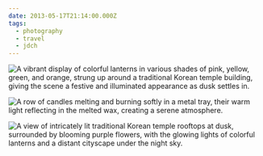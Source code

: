 ```yaml
---
date: 2013-05-17T21:14:00.000Z
tags:
  - photography
  - travel
  - jdch
---
```

![A vibrant display of colorful lanterns in various shades of pink, yellow, green, and orange, strung up around a traditional Korean temple building, giving the scene a festive and illuminated appearance as dusk settles in.](../../assets/photos/20130515-IMG_6681.jpg)

![A row of candles melting and burning softly in a metal tray, their warm light reflecting in the melted wax, creating a serene atmosphere.](../../assets/photos/20130515-IMG_6925.jpg)

![A view of intricately lit traditional Korean temple rooftops at dusk, surrounded by blooming purple flowers, with the glowing lights of colorful lanterns and a distant cityscape under the night sky.](../../assets/photos/20130515-IMG_6769.jpg)
